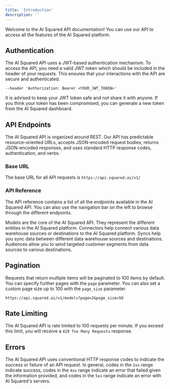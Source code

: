 ```yaml
---
title: 'Introduction'
description: ''
---
```


Welcome to the AI Squared API documentation! You can use our API to access all the features of the AI Squared platform. 

## Authentication

The AI Squared API uses a JWT-based authentication mechanism. To access the API, you need a valid JWT token which should be included in the header of your requests. This ensures that your interactions with the API are secure and authenticated.

```text
--header 'Authorization: Bearer <YOUR_JWT_TOKEN>'
```

<Warning>It is advised to keep your JWT token safe and not share it with anyone. If you think your token has been compromised, you can generate a new token from the AI Squared dashboard.</Warning>

## API Endpoints

The AI Squared API is organized around REST. Our API has predictable resource-oriented URLs, accepts JSON-encoded request bodies, returns JSON-encoded responses, and uses standard HTTP response codes, authentication, and verbs.

### Base URL

The base URL for all API requests is `https://api.squared.ai/v1/`

### API Reference

The API reference contains a list of all the endpoints available in the AI Squared API. You can also use the navigation bar on the left to browse through the different endpoints.

<CardGroup cols={2}>
  <Card title="Models" icon="square-1">
    Models are the core of the AI Squared API. They represent the different entities in the AI Squared platform.
  </Card>
  <Card title="Connectors" icon="square-2">
  Connectors help connect various data warehouse sources or destinations to the AI Squared platform.
  </Card>
  <Card title="Syncs" icon="square-3">
  Syncs help you sync data between different data warehouse sources and destinations.
  </Card>
  <Card title="Audiences" icon="square-4">
  Audiences allow you to send targeted customer segments from data sources to various destinations.
  </Card>
</CardGroup>

## Pagination

Requests that return multiple items will be paginated to 100 items by default. You can specify further pages with the `page` parameter. You can also set a custom page size up to 100 with the `page_size` parameter.

```text
https://api.squared.ai/v1/models?page=2&page_size=50
```

## Rate Limiting

The AI Squared API is rate limited to 100 requests per minute. If you exceed this limit, you will receive a `429 Too Many Requests` response.

## Errors

The AI Squared API uses conventional HTTP response codes to indicate the success or failure of an API request. In general, codes in the `2xx` range indicate success, codes in the `4xx` range indicate an error that failed given the information provided, and codes in the `5xx` range indicate an error with AI Squared's servers.



















